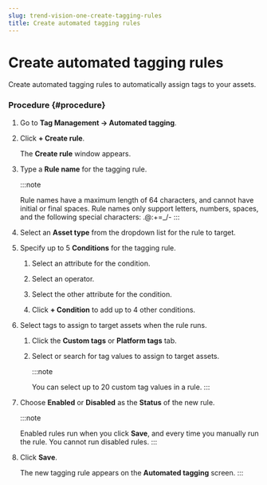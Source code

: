 ```yaml
---
slug: trend-vision-one-create-tagging-rules
title: Create automated tagging rules
---
```

# Create automated tagging rules

Create automated tagging rules to automatically assign tags to your assets.

### Procedure {#procedure}

1.  Go to **Tag Management → Automated tagging**.

2.  Click **+ Create rule**.

    The **Create rule** window appears.

3.  Type a **Rule name** for the tagging rule.

    :::note

    Rule names have a maximum length of 64 characters, and cannot have initial or final spaces. Rule names only support letters, numbers, spaces, and the following special characters: .@:+=\_/-
    :::

4.  Select an **Asset type** from the dropdown list for the rule to target.

5.  Specify up to 5 **Conditions** for the tagging rule.

    1.  Select an attribute for the condition.

    2.  Select an operator.

    3.  Select the other attribute for the condition.

    4.  Click **+ Condition** to add up to 4 other conditions.

6.  Select tags to assign to target assets when the rule runs.

    1.  Click the **Custom tags** or **Platform tags** tab.

    2.  Select or search for tag values to assign to target assets.

        :::note

        You can select up to 20 custom tag values in a rule.
        :::

7.  Choose **Enabled** or **Disabled** as the **Status** of the new rule.

    :::note

    Enabled rules run when you click **Save**, and every time you manually run the rule. You cannot run disabled rules.
    :::

8.  Click **Save**.

    The new tagging rule appears on the **Automated tagging** screen.
:::
